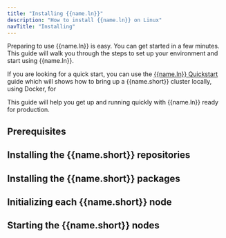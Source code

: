 ```yaml
---
title: "Installing {{name.ln}}"
description: "How to install {{name.ln}} on Linux"
navTitle: "Installing"
---
```


Preparing to use {{name.ln}} is easy. You can get started in a few minutes. This guide will walk you through the steps to set up your environment and start using {{name.ln}}.

If you are looking for a quick start, you can use the [{{name.ln}} Quickstart](../quickstart/) guide which will shows how to bring up a {{name.short}} cluster locally, using Docker, for 

This guide will help you get up and running quickly with {{name.ln}} ready for production.

## Prerequisites

## Installing the {{name.short}} repositories

## Installing the {{name.short}} packages

## Initializing each {{name.short}} node

## Starting the {{name.short}} nodes

